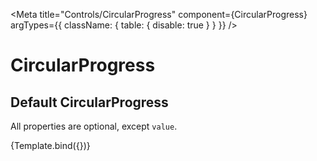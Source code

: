 
<Meta 
  title="Controls/CircularProgress" 
  component={CircularProgress}
  argTypes={{
    className: { table: { disable: true } }
  }}
/>


# CircularProgress

<ArgsTable of={CircularProgress}/>

## Default CircularProgress

All properties are optional, except `value`.

<Canvas>
  <Story
    name="Properties"
    args={{value: 50}}>
    {Template.bind({})}
  </Story>
</Canvas>


